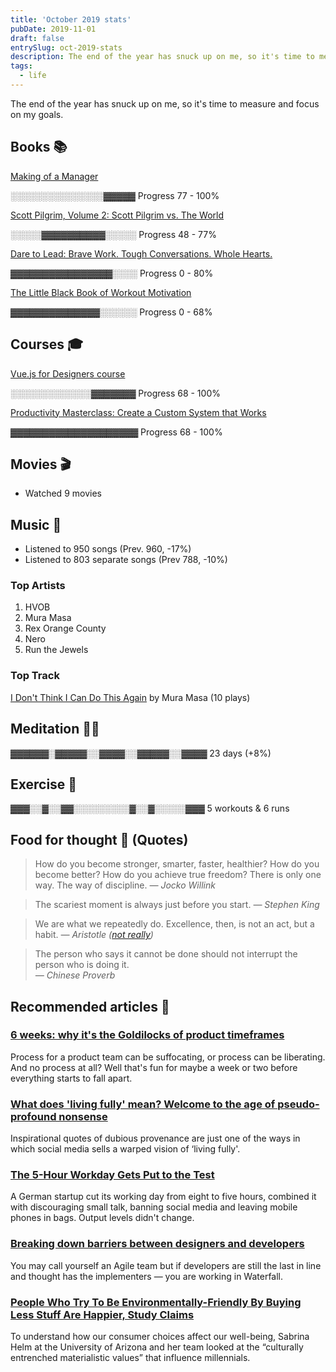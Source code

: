```yaml
---
title: 'October 2019 stats'
pubDate: 2019-11-01
draft: false
entrySlug: oct-2019-stats
description: The end of the year has snuck up on me, so it's time to measure and focus on my goals.
tags:
  - life
---
```


The end of the year has snuck up on me, so it's time to measure and focus on my goals.

## Books 📚

[Making of a Manager](https://www.goodreads.com/book/show/38821039-the-making-of-a-manager)

<span class="text-default block font-mono">░░░░░░░░░░░░░░░▓▓▓▓▓</span>
<span class="text-subtle">Progress 77 - 100%</span>

[Scott Pilgrim, Volume 2: Scott Pilgrim vs. The World](https://www.goodreads.com/book/show/15898731-scott-pilgrim-volume-2)

<span class="text-default block font-mono">░░░░░▓▓▓▓▓▓▓▓▓▓░░░░░</span>
<span class="text-subtle">Progress 48 - 77%</span>

[Dare to Lead: Brave Work. Tough Conversations. Whole Hearts.](https://www.goodreads.com/book/show/40109367-dare-to-lead)

<span class="text-default block font-mono">▓▓▓▓▓▓▓▓▓▓▓▓▓▓▓▓░░░░</span>
<span class="text-subtle">Progress 0 - 80%</span>

[The Little Black Book of Workout Motivation](https://www.goodreads.com/book/show/40772002-the-little-black-book-of-workout-motivation)

<span class="text-default block font-mono">▓▓▓▓▓▓▓▓▓▓▓▓▓▓░░░░░░</span>
<span class="text-subtle">Progress 0 - 68%</span>

## Courses 🎓

[Vue.js for Designers course](https://designcode.io/vue)

<span class="text-default block font-mono">░░░░░░░░░░░░░▓▓▓▓▓▓▓</span>
<span class="text-subtle">Progress 68 - 100%</span>

[Productivity Masterclass: Create a Custom System that Works](https://www.skillshare.com/classes/Productivity-Masterclass-Create-a-Custom-System-that-Works/442860604/projects)

<span class="text-default block font-mono">▓▓▓▓▓▓▓▓▓▓▓▓▓▓▓▓▓▓▓▓</span>
<span class="text-subtle">Progress 68 - 100%</span>

## Movies 🎬

- Watched 9 movies

## Music 🎵

- Listened to 950 songs (Prev. 960, -17%)
- Listened to 803 separate songs (Prev 788, -10%)

### Top Artists

1. HVOB
2. Mura Masa
3. Rex Orange County
4. Nero
5. Run the Jewels

### Top Track

[I Don't Think I Can Do This Again](https://open.spotify.com/track/3udJxehBCZ27wRO9gSum4B?si=eyg8vGk0Qiibz0cKqRW3gw) by Mura Masa (10 plays)

## Meditation 🧘‍♂️

<span class="text-default block font-mono">▓▓▓▓▓▓░▓▓▓▓▓░░▓▓▓▓░░▓▓▓▓▓░░▓▓▓▓</span>
<span class="text-subtle">23 days (+8%)</span>

## Exercise 💪

<span class="text-default block font-mono">▓▓▓░░▓░░▓▓░░░░░░░░░▓░░▓░░░░░▓▓▓</span>
<span class="text-subtle">5 workouts & 6 runs</span>

## Food for thought 💬 (Quotes)

> How do you become stronger, smarter, faster, healthier? How do you become better? How do you achieve true freedom?
> There is only one way. The way of discipline. <cite>— Jocko Willink</cite>

<spacer />

> The scariest moment is always just before you start. <cite>— Stephen King</cite>

<spacer />

> We are what we repeatedly do. Excellence, then, is not an act, but a habit. <cite>— Aristotle ([not really](https://medium.com/the-mission/my-favourite-quote-of-all-time-is-a-misattribution-66356f22843d))</cite>

<spacer />

> The person who says it cannot be done should not interrupt the person who is doing it. <br/><cite>— Chinese Proverb</cite>

## Recommended articles 📄

### [6 weeks: why it's the Goldilocks of product timeframes](https://www.intercom.com/blog/6-week-cycle-for-product-teams/)

Process for a product team can be suffocating, or process can be liberating. And no process at all? Well that's fun for maybe a week or two before everything starts to fall apart.

### [What does 'living fully' mean? Welcome to the age of pseudo-profound nonsense](https://www.theguardian.com/lifeandstyle/2019/sep/11/what-does-living-fully-mean-welcome-to-the-age-of-pseudo-profound-nonsense)

Inspirational quotes of dubious provenance are just one of the ways in which social media sells a warped vision of ‘living fully'.

### [The 5-Hour Workday Gets Put to the Test](https://www.wsj.com/articles/the-5-hour-workday-gets-put-to-the-test-11571876563?mod=rsswn)

A German startup cut its working day from eight to five hours, combined it with discouraging small talk, banning social media and leaving mobile phones in bags. Output levels didn't change.

### [Breaking down barriers between designers and developers](https://blog.prototypr.io/breaking-down-barriers-between-designers-and-developers-4bc4af166d0d)

You may call yourself an Agile team but if developers are still the last in line and thought has the implementers — you are working in Waterfall.

### [People Who Try To Be Environmentally-Friendly By Buying Less Stuff Are Happier, Study Claims](https://digest.bps.org.uk/2019/10/29/people-who-try-to-be-environmentally-friendly-by-buying-less-stuff-are-happier-study-claims/)

To understand how our consumer choices affect our well-being, Sabrina Helm at the University of Arizona and her team looked at the “culturally entrenched materialistic values” that influence millennials.
